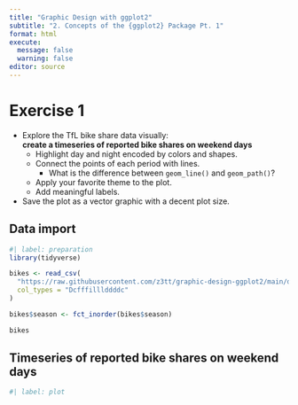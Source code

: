 ```yaml
---
title: "Graphic Design with ggplot2"
subtitle: "2. Concepts of the {ggplot2} Package Pt. 1"
format: html
execute:
  message: false
  warning: false
editor: source
---
```


# Exercise 1

- Explore the TfL bike share data visually:  
  **create a timeseries of reported bike shares on weekend days**
    * Highlight day and night encoded by colors and shapes.
    * Connect the points of each period with lines.
        + What is the difference between `geom_line()` and `geom_path()`?
    * Apply your favorite theme to the plot.
    * Add meaningful labels.
- Save the plot as a vector graphic with a decent plot size.


## Data import

```r
#| label: preparation
library(tidyverse)

bikes <- read_csv(
  "https://raw.githubusercontent.com/z3tt/graphic-design-ggplot2/main/data/london-bikes-custom.csv", 
  col_types = "Dcfffilllddddc"
)

bikes$season <- fct_inorder(bikes$season)

bikes
```


## Timeseries of reported bike shares on weekend days

```r
#| label: plot

```
